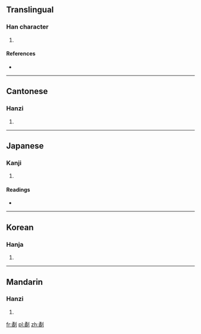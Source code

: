 ==Translingual==

===Han character===
{{Han char|rn=18|rad=刀|as=12|sn=14|four=1220<sub>0</sub>|canj=弓月中弓 (NBLN)|ids=⿰[[矞]][[刂]]}}

# {{defn|Han|sort=刀12}}

====References====
* {{Han ref|kx=0143.460|dkj=02180|dj=0324.210|hdz=10357.010|uh=5280|ud=21120|bh=E141|bd=57665}}

----

==Cantonese==

===Hanzi===
{{yue-hanzi|jyut=|y=wat6}}

# {{defn|lang=yue|sort=刀12}}

----

==Japanese==

===Kanji===
{{ja-kanji|grade=|rs=刀12}}

# {{defn|lang=ja|sort=刀12}}

====Readings====
* {{ja-readings|on=[[かつ]] (katsu)|kun=[[けずる]] (kezuru)}}

----

==Korean==

===Hanja===
{{ko-hanja|hangeul=괄|rv=gwal|mr=kwal}}

# {{defn|lang=ko|sort=刀12}}

----

==Mandarin==

===Hanzi===
{{cmn-hanzi|pin=[[guā]] ([[gua1]]), [[huá]] ([[hua2]])|wg=kua<sup>1</sup>, hua<sup>2</sup>}}

# {{defn|lang=cmn|sort=刀12}}

[[fr:劀]]
[[pl:劀]]
[[zh:劀]]